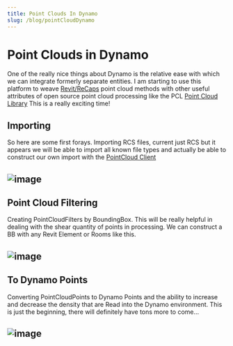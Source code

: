 ```yaml
---
title: Point Clouds In Dynamo
slug: /blog/pointCloudDynamo
---
```


# Point Clouds in Dynamo
One of the really nice things about Dynamo is the relative ease with which we can integrate formerly separate entities. I am starting to use this platform to weave [Revit/ReCaps](https://thebuildingcoder.typepad.com/blog/2014/10/point-cloud-indexing-update.html) point cloud methods with other useful attributes of open source point cloud processing like the PCL [Point Cloud Library](https://pointclouds.org/) This is a really exciting time!

## Importing
So here are some first forays. Importing RCS files, current just RCS but it appears we will be able to import all known file types and actually be able to construct our own import with the [PointCloud Client](https://knowledge.autodesk.com/support/revit/learn-explore/caas/CloudHelp/cloudhelp/2014/ENU/Revit/files/GUID-B80DBCF1-56A8-4864-A0CD-181466E0EDE8-htm.html)

![image](/images/pcDynamoImport.gif)
---

## Point Cloud Filtering
Creating PointCloudFilters by BoundingBox. This will be really helpful in dealing with the shear quantity of points in processing. We can construct a BB with any Revit Element or Rooms like this.

![image](/images/pcDynamoElementFilter.gif)
---

## To Dynamo Points

Converting PointCloudPoints to Dynamo Points and the ability to increase and decrease the density that are Read into the Dynamo environment. This is just the beginning, there will definitely have tons more to come…

![image](/images/pcDynamoModel.jpg)
---